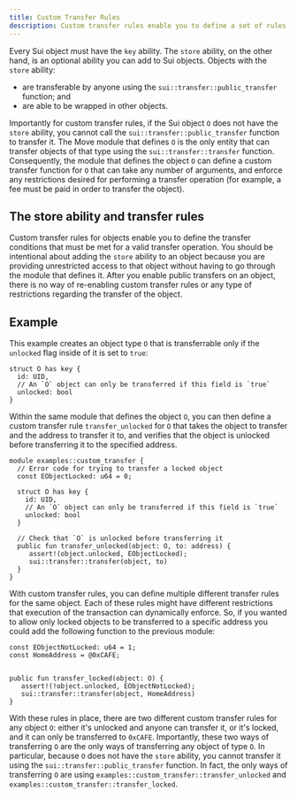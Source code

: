 ```yaml
---
title: Custom Transfer Rules
description: Custom transfer rules enable you to define a set of rules that must be met before Sui considers a transfer operation valid.
---
```


Every Sui object must have the `key` ability. The `store` ability, on the other hand, is an optional ability you can add to Sui objects. Objects with the `store` ability:

- are transferable by anyone using the `sui::transfer::public_transfer` function; and
- are able to be wrapped in other objects.

Importantly for custom transfer rules, if the Sui object `O` does not have the `store` ability, you cannot call the `sui::transfer::public_transfer` function to transfer it. The Move module that defines `O` is the only entity that can transfer objects of that type using the `sui::transfer::transfer` function. Consequently, the module that defines the object `O` can define a custom transfer function for `O` that can take any number of arguments, and enforce any restrictions desired for performing a transfer operation (for example, a fee must be paid in order to transfer the object).

## The store ability and transfer rules

Custom transfer rules for objects enable you to define the transfer conditions that must be met for a valid transfer operation. You should be intentional about adding the `store` ability to an object because you are providing unrestricted access to that object without having to go through the module that defines it. After you enable public transfers on an object, there is no way of re-enabling custom transfer rules or any type of restrictions regarding the transfer of the object.

## Example

This example creates an object type `O` that is transferrable only if the `unlocked` flag inside of it is set to `true`:

```move
struct O has key {
  id: UID,
  // An `O` object can only be transferred if this field is `true`
  unlocked: bool
}
```

Within the same module that defines the object `O`, you can then define a custom transfer rule `transfer_unlocked` for `O` that takes the object to transfer and the address to transfer it to, and verifies that the object is unlocked before transferring it to the specified address.

```move
module examples::custom_transfer {
  // Error code for trying to transfer a locked object
  const EObjectLocked: u64 = 0;

  struct O has key {
    id: UID,
    // An `O` object can only be transferred if this field is `true`
    unlocked: bool
  }

  // Check that `O` is unlocked before transferring it
  public fun transfer_unlocked(object: O, to: address) {
     assert!(object.unlocked, EObjectLocked);
     sui::transfer::transfer(object, to)
  }
}
```

With custom transfer rules, you can define multiple different transfer rules for the same object. Each of these rules might have different restrictions that execution of the transaction can dynamically enforce. So, if you wanted to allow only locked objects to be transferred to a specific address you could add the following function to the previous module:

```move
const EObjectNotLocked: u64 = 1;
const HomeAddress = @0xCAFE;


public fun transfer_locked(object: O) {
   assert!(!object.unlocked, EObjectNotLocked);
   sui::transfer::transfer(object, HomeAddress)
}
```

With these rules in place, there are two different custom transfer rules for any object `O`: either it's unlocked and anyone can transfer it, or it's locked, and it can only be transferred to `0xCAFE`. Importantly, these two ways of transferring `O` are the only ways of transferring any object of type `O`. In particular, because `O` does not have the `store` ability, you cannot transfer it using the `sui::transfer::public_transfer` function. In fact, the only ways of transferring `O` are using `examples::custom_transfer::transfer_unlocked` and `examples::custom_transfer::transfer_locked`.
